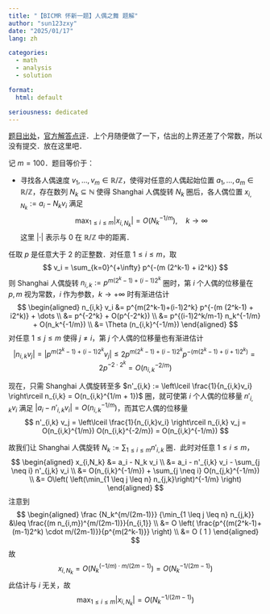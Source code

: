 ```yaml
---
title: "【BICMR 怀新一题】人偶之舞 题解"
author: "sun123zxy"
date: "2025/01/17"
lang: zh

categories:
  - math
  - analysis
  - solution

format:
  html: default

seriousness: dedicated
---
```


[题目出处](http://mp.weixin.qq.com/s?__biz=MzI1ODQ2MTkwOQ==&mid=2247510941&idx=1&sn=d6be579314208c927ce355ddf42d3a53&chksm=eb20018e9d57b9451f5fb2077066ec2afff9c71fbdd44be64687231f1bb1e5073f3e15772827&mpshare=1&scene=23&srcid=01172FUgvtDyueXMvf83LQ3H&sharer_shareinfo=c5ba425d6078685bc81f1b7641398a51&sharer_shareinfo_first=c5ba425d6078685bc81f1b7641398a51#rd)，[官方解答点评](https://mp.weixin.qq.com/s?__biz=MzI1ODQ2MTkwOQ==&mid=2247511705&idx=1&sn=236443a3891bbdc29e155f54ffa89d61&chksm=ebf6bca27adc9a01bd9a625102da57c6c0ec10a90aeff620854befea04f4efe3662971862e3d&xtrack=1&scene=90&subscene=93&sessionid=1737127652&flutter_pos=0&clicktime=1737127653&enterid=1737127653&finder_biz_enter_id=4&ranksessionid=1737125498&ascene=56&fasttmpl_type=0&fasttmpl_fullversion=7563132-zh_CN-zip&fasttmpl_flag=0&realreporttime=1737127653486#rd)．上个月随便做了一下，估出的上界还差了个常数，所以没有提交．放在这里吧．

记 $m = 100$．题目等价于：

- 寻找各人偶速度 $v_1,\dots,v_m \in \mathbb R / \mathbb Z$，使得对任意的人偶起始位置 $a_1,\dots,a_m \in \mathbb R / \mathbb Z$，存在数列 $N_k \subseteq \mathbb N$ 使得 Shanghai 人偶旋转 $N_k$ 圈后，各人偶位置 $x_{i,N_k} := a_i - N_k v_i$ 满足
  $$
  \max_{1 \leq i \leq m} |x_{i,N_k}| = O(N_k^{-1/m}), \quad k \to \infty
  $$
  这里 $| \cdot |$ 表示与 $0$ 在 $\mathbb R / \mathbb Z$ 中的距离．

任取 $p$ 是任意大于 $2$ 的正整数．对任意 $1 \leq i \leq m$，取
$$
v_i = \sum_{k=0}^{+\infty} p^{-(m (2^k-1) + i2^k)}
$$
则 Shanghai 人偶旋转 $n_{i,k} := p^{m(2^k-1)+(i-1)2^k}$ 圈时，第 $i$ 个人偶的位移量在 $p,m$ 视为常数，$i$ 作为参数，$k \to +\infty$ 时有渐进估计
$$
\begin{aligned}
n_{i,k} v_i &= p^{m(2^k-1)+(i-1)2^k} p^{-(m (2^k-1) + i2^k)} + \dots \\
&= p^{-2^k} + O(p^{-2^k}) \\
&= p^{(i-1)2^k/m-1} n_k^{-1/m} + O(n_k^{-1/m}) \\
&= \Theta (n_{i,k}^{-1/m})
\end{aligned}
$$
对任意 $1 \leq j \leq m$ 使得 $j \neq i$，第 $j$ 个人偶的位移量也有渐进估计
$$
|n_{i,k} v_j| = |p^{m(2^k-1)+(i-1)2^k} v_j| \leq 2 p^{m(2^k-1)+(i-1)2^k} p^{-(m (2^k-1) + (i+1)2^k)} = 2 p^{-2 \cdot 2^k} = O(n_{i,k}^{-2/m})
$$

现在，只需 Shanghai 人偶旋转至多 $n'_{i,k} := \left\lceil \frac{1}{n_{i,k}v_i} \right\rceil n_{i,k} = O(n_{i,k}^{1/m + 1})$ 圈，就可使第 $i$ 个人偶的位移量 $n'_{i,k} v_i$ 满足 $|a_i - n'_{i,k} v_i| = O(n_{i,k}^{-1/m})$，而其它人偶的位移量
$$
n'_{i,k} v_j = \left\lceil \frac{1}{n_{i,k}v_i} \right\rceil n_{i,k} v_j = O(n_{i,k}^{1/m}) O(n_{i,k}^{-2/m}) = O(n_{i,k}^{-1/m})
$$

故我们让 Shanghai 人偶旋转 $N_k := \sum_{1\leq i \leq m} n'_{i,k}$ 圈．此时对任意 $1 \leq i \leq m$，
$$
\begin{aligned}
x_{i,N_k} &= a_i - N_k v_i \\
&= a_i - n'_{i,k} v_i - \sum_{j \neq i} n'_{j,k} v_i \\
&= O(n_{i,k}^{-1/m}) + \sum_{j \neq i} O(n_{j,k}^{-1/m}) \\
&= O\left( \left(\min_{1 \leq j \leq n} n_{j,k}\right)^{-1/m} \right)
\end{aligned}
$$
注意到
$$
\begin{aligned}
\frac {N_k^{m/(2m-1)}} {\min_{1 \leq j \leq n} n_{j,k}}
&\leq \frac{(m n_{i,m})^{m/(2m-1)}}{n_{i,1}} \\
&= O \left( \frac{p^{(m(2^k-1)+(m-1)2^k) \cdot m/(2m-1)}}{p^{m(2^k-1)}} \right) \\
&= O ( 1 )
\end{aligned}
$$
故
$$
x_{i,N_k} = O(N_k^{(-1/m) \cdot m/(2m-1)}) = O(N_k^{-1/(2m-1)})
$$
此估计与 $i$ 无关，故
$$
\max_{1 \leq i \leq m} |x_{i,N_k}| = O(N_k^{-1/(2m-1)})
$$